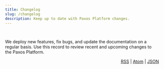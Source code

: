 ```yaml
---
title: Changelog
slug: /changelog
description: Keep up to date with Paxos Platform changes.
---
```


<br />

We deploy new features, fix bugs, and update the documentation on a regular basis.
Use this record to review recent and upcoming changes to the Paxos Platform.

<div align="right">

[RSS](/changelog/rss.xml) | [Atom](/changelog/atom.xml) | [JSON](/changelog/feed.json)

</div>